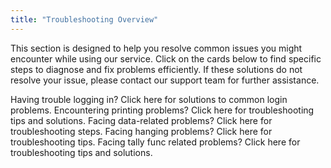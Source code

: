 ```yaml
--- 
title: "Troubleshooting Overview"
---
```


This section is designed to help you resolve common issues you might encounter while using our service. Click on the cards below to find specific steps to diagnose and fix problems efficiently. If these solutions do not resolve your issue, please contact our support team for further assistance.

<CardGroup col={2}>
<Card title="Login" icon="key" href="/troubleshooting/login">
  Having trouble logging in? Click here for solutions to common login problems.
</Card>
<Card title="Printing" icon="print" href="/troubleshooting/printing">
 Encountering printing problems? Click here for troubleshooting tips and solutions.
</Card>
<Card title="Data" icon="database" href="/troubleshooting/data">
Facing data-related problems? Click here for troubleshooting steps.
</Card>
<Card title="Hanging" icon="spinner-third" href="/troubleshooting/hanging">
Facing hanging problems? Click here for troubleshooting tips.
</Card>
<Card title="Tally Functionality" icon="tally" href="/troubleshooting/tally">
Facing tally func related problems? Click here for troubleshooting tips and solutions.
</Card>
</CardGroup>